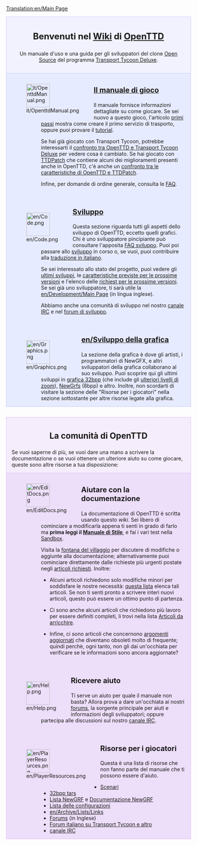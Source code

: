 [[Translation:en/Main Page]]

<div style="background-color: #f1f2fe; border: 1px solid #c7c8fe; margin: 0; padding: 1em 1em 1em 1em; text-align:center">
<div style="font-size:1.7em; font-weight:bold">Benvenuti nel [http://it.wikipedia.org/wiki/Wiki Wiki] di <span class="plainlinks">[http://www.openttd.org/ OpenTTD]</span> </div>
Un manuale d'uso e una guida per gli sviluppatori del clone [http://www.opensource.org/ Open Source] del programma [[it/Archive/OpenTTD/Transport Tycoon Deluxe|Transport Tycoon Deluxe]].
</div>
<div style="background-color: #E7EBFF; border: 1px solid #c7c8fe; border-top:none; padding: 1em 1em 0em 1em; margin-bottom:2em">
<div style="float:left">[[File:it/OpenttdManual.png|64px]]</div>
<div style="margin-left:80px; margin-bottom:4em">
<div style="font-size:1.4em; font-weight:bold">[[it/Manual/Main Page|Il manuale di gioco]]</div>
Il manuale fornisce informazioni dettagliate su come giocare. Se sei nuovo a questo gioco, l'articolo [[it/Manual/Tutorial/Main Page|primi passi]] mostra come creare il primo servizio di trasporto, oppure puoi provare il [[it/Manual/Tutorial/Tutorial|tutorial]].

Se hai già giocato con Transport Tycoon, potrebbe interessarti il [[it/Archive/OpenTTD/Differenze rispetto a TTD|confronto tra OpenTTD e Transport Tycoon Deluxe]] per vedere cosa è cambiato. Se hai giocato con [[it/Archive/OpenTTD/TTDPatch|TTDPatch]] che contiene alcuni dei miglioramenti presenti anche in OpenTTD, c'è anche un [[it/Archive/OpenTTD/Confronto tra le caratteristiche di OpenTTD e TTDPatch|confronto tra le caratteristiche di OpenTTD e TTDPatch]].

Infine, per domande di ordine generale, consulta le [[it/Archive/Community/FAQ|FAQ]].
</div>

<div style="float:left">[[File:en/Code.png|64px]]</div>
<div style="margin-left:80px; margin-bottom:4em">
<div style="font-size:1.4em; font-weight:bold">[[it/Sviluppo|Sviluppo]]</div>
Questa sezione riguarda tutti gli aspetti dello sviluppo di OpenTTD, eccetto quelli grafici. Chi è uno sviluppatore pincipiante può consultare l'apposita [[en/FAQ sviluppo|FAQ sviluppo]]. Puoi poi passare allo [[it/Sviluppo|sviluppo]] in corso o, se vuoi, puoi contribuire alla [[it/Internazionalizzazione|traduzione in italiano]]. 

Se sei interessato allo stato del progetto, puoi vedere gli [[it/Sviluppi recenti e attuali|ultimi sviluppi]], le [[it/Roadmap|caratteristiche previste per le prossime versioni]] e l'elenco delle [[it/Caratteristiche richieste|richiest per le prossime versioni]]. Se sei già uno sviluppatore, ti sarà utile la [[en/Development/Main Page]] (in lingua inglese).

Abbiamo anche una comunità di sviluppo nel nostro [[en/Development/IRC channel|canale IRC]] e nel [http://www.tt-forums.net/viewforum.php?f=33 forum di sviluppo].
</div>

<div style="float:left">[[File:en/Graphics.png|64px]]</div>
<div style="margin-left:80px; margin-bottom:1em; min-height:64px">
<div style="font-size:1.4em; font-weight:bold">[[en/Sviluppo della grafica]]</div>
La sezione della grafica è dove gli artisti, i programmatori di NewGFX, e altri sviluppatori della grafica collaborano al suo sviluppo. Puoi scoprire qui gli ultimi sviluppi in [[en/Archive/Old 32bpp/32bit Graphics Development|grafica 32bpp]] (che include gli [[en/Community/NewGRF/Playing with 32 bpp graphics|ulteriori livelli di zoom]]), [[en/Manual/NewGRF|NewGrfs]] (8bpp) e altro. Inoltre, non scordarti di visitare la sezione delle "Risorse per i giocatori" nella sezione sottostante per altre risorse legate alla grafica.
</div>

</div>

<div style="background-color: #F5EDFC; border: 1px solid #E1BBFF; margin: 0; padding: 1em 1em 0em 1em;">
<div style="font-size:1.6em; font-weight:bold; text-align:center">La comunità di OpenTTD</div>
Se vuoi saperne di più, se vuoi dare una mano a scrivere la documentazione o se vuoi ottenere un ulteriore aiuto su come giocare, queste sono altre risorse a tua disposizione:
</div>

<div style="background-color: #EDDEFA; border: 1px solid #E1BBFF; border-top:none; padding: 1em 1em 0em 1em;">

<div style="float:left">[[File:en/EditDocs.png|64px]]</div>
<div style="margin-left:80px; margin-bottom:4em">
<div style="font-size:1.4em; font-weight:bold">Aiutare con la documentazione</div>
La documentazione di OpenTTD è scritta usando questo ''wiki''. Sei libero di cominciare a modificarla appena ti senti in grado di farlo ma '''prima leggi il [[en/Wiki/Manual of Style|Manuale di Stile]]''', e fai i vari test nella [[en/Sandbox|Sandbox]].  

Visita la [[en/Archive/Community/Village Pump|fontana del villaggio]] per discutere di modifiche o aggiunte alla documentazione; alternativamente puoi cominciare direttamente dalle richieste più urgenti postate negli [[en/Requested Articles|articoli richiesti]]. Inoltre:

*Alcuni articoli richiedono solo modifiche minori per soddisfare le nostre necessità: [[:Category:en/Manual/Base Set/To do|questa lista]] elenca tali articoli. Se non ti senti pronto a scrivere interi nuovi articoli, questo può essere un ottimo punto di partenza. 

*Ci sono anche alcuni articoli che richiedono più lavoro per essere definiti completi, li trovi nella lista [[:Category:en/Manual/Base Set/Industries/Articles to be expanded|Articoli da arricchire]].

*Infine, ci sono articoli che concernono [[:Category:en/Current events|argomenti aggiornati]] che diventano obsoleti molto di frequente; quindi perchè, ogni tanto, non gli dai un'occhiata per verificare se le informazioni sono ancora aggiornate?
</div>

<div style="float:left">[[File:en/Help.png|64px]]</div>
<div style="margin-left:80px; margin-bottom:4em">
<div style="font-size:1.4em; font-weight:bold">Ricevere aiuto</div>
Ti serve un aiuto per quale il manuale non basta? Allora prova a dare un'occhiata ai nostri [http://www.tt-forums.net/viewforum.php?f=55 forums], la sorgente principale per aiuti e informazioni degli sviluppatori; oppure partecipa alle discussioni sul nostro [[en/Development/IRC channel|canale IRC]].
</div>

<div style="float:left">[[File:en/PlayerResources.png|64px]]</div>
<div style="margin-left:80px; margin-bottom:1em">
<div style="font-size:1.4em; font-weight:bold">Risorse per i giocatori</div>
Questa è una lista di risorse che non fanno parte del manuale che ti possono essere d'aiuto.
*[[en/Community/Scenarios/Main Page|Scenari]]
*[[en/Archive/Old 32bpp/List of downloadable 32 bpp tars|32bpp tars]]
*[[en/Community/NewGRF/Main Page|Lista NewGRF]] e [[en/Manual/NewGRF|Documentazione NewGRF]]
*[[en/Archive/Manual/Settings/Advanced Settings|Lista delle configurazioni]]
*[[en/Archive/Lists/Links]]
*[http://www.tt-forums.net/viewforum.php?f=55 Forums] (in Inglese)
*[http://wolf01.game-host.org/forum/index.php Forum italiano su Transport Tycoon e altro]
*[[en/Development/IRC channel|canale IRC]]
</div>
</div>